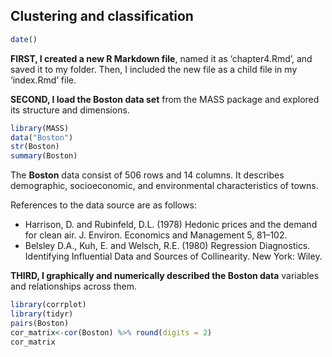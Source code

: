 
## Clustering and classification

```r
date()
```
**FIRST, I created a new R Markdown file**, named it as 'chapter4.Rmd', and saved it to my folder. Then, I included the new file as a child file in my 'index.Rmd' file.

**SECOND, I load the Boston data set** from the MASS package and explored its structure and dimensions.

```r
library(MASS)
data("Boston")
str(Boston)
summary(Boston)
```

The **Boston** data consist of 506 rows and 14 columns. It describes demographic, socioeconomic, and environmental characteristics of towns.

References to the data source are as follows:

- Harrison, D. and Rubinfeld, D.L. (1978) Hedonic prices and the demand for clean air. J. Environ. Economics and Management 5, 81–102.
- Belsley D.A., Kuh, E. and Welsch, R.E. (1980) Regression Diagnostics. Identifying Influential Data and Sources of Collinearity. New York: Wiley.

**THIRD, I graphically and numerically described the Boston data** variables and relationships across them.

```r
library(corrplot)
library(tidyr)
pairs(Boston)
cor_matrix<-cor(Boston) %>% round(digits = 2)
cor_matrix
```

